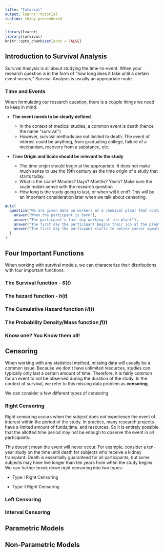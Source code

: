 ```yaml
---
title: "Tutorial"
output: learnr::tutorial
runtime: shiny_prerendered
---
```


```r
library(learnr)
library(survival)
knitr::opts_chunk$set(echo = FALSE)
```


## Introduction to Survival Analysis

Survival Analysis is all about studying the time-to-event. When your research question is in the form of \"how long does it take until a certain event occurs,\" Survival Analysis is usually an appropriate route. 

### Time and Events

When formulating our research question, there is a couple things we need to keep in mind:

+ **The event needs to be clearly defined**
    + In the context of medical studies, a common event is death (hence the name \"survival\")
    + However, survival methods are not limited to death. The event of interest could be anything, from graduating college, failure of a mechanism, recovery from a substance, etc.
    
+ **Time Origin and Scale should be relevant to the study**

    + The time origin should begin at the appropriate. It does not make much sense to use the 19th century as the time origin of a study that starts today. 
    + What is the scale? Minutes? Days? Months? Years? Make sure the scale makes sense with the research question
    + How long is the study going to last, or when will it end? This will be an important consideration later when we talk about censoring.

```r
quiz(
  question("We are given data on workers at a chemical plant that contains substances known to cause cancer. We are interested in seeing the relationship between time and death from cancer in the context of the chemical plant.\n Which of the following would be the best time origin for this study?",
    answer("When the particpant is born"),
    answer("The particpant's last day working at the plant"),
    answer("The first day the participant begins their job at the plant", correct = TRUE),
    answer("The first day the particpant starts to notice cancer symptoms")
  )
)
```


## Four Important Functions

When working with survival models, we can characterize their distributions with four important functions:

### The Survival function - $S(t)$

### The hazard function - $h(t)$

### The Cumulative Hazard function $H(t)$

### The Probability Density/Mass function $f(t)$

### Know one? You Know them all!


## Censoring

When working with any statistical method, missing data will usually be a common issue. Because we don\'t have unlimited resources, studies can typically only last a certain amount of time. Therefore, it is fairly common for an event to not be observed during the duration of the study. In the context of survival, we refer to this missing data problem as **censoring**.

We can consider a few different types of censoring

### Right Censoring

Right censoring occurs when the subject does not experience the event of interest within the period of the study. In practice, many research projects have a limited amount of funds,time, and resources. So it is entirely possible that the allotted time period may not be enough to observe the event in all participants.

This doesn\'t mean the event will never occur. For example, consider a ten-year study on the time until death for subjects who receive a kidney transplant. Death is essentially guaranteed for all participants, but some subjects may have live longer than ten years from when the study begins. We can further break down right censoring into two types:

+ Type I Right Censoring

+ Type II Right Censoring


### Left Censoring 


### Interval Censoring


## Parametric Models

## Non-Parametric Models